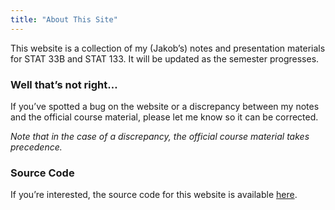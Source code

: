 ```yaml
---
title: "About This Site"
---
```


This website is a collection of my (Jakob's) notes and presentation materials for STAT 33B and STAT 133. It will be updated as the semester progresses.

### Well that's not right...

If you've spotted a bug on the website or a discrepancy between my notes and the official course 
material, please let me know so it can be corrected.

_Note that in the case of a discrepancy, the official course material takes precedence._

### Source Code

If you're interested, the source code for this website is available [here](https://github.com/red-robby/red-robby.github.io).
